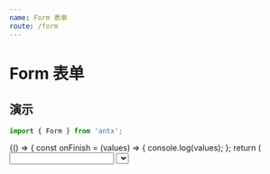 ```yaml
---
name: Form 表单
route: /form
---
```



# Form 表单

## 演示

```js
import { Form } from 'antx';
```

<Playground>
  {() => {
    const onFinish = (values) => {
      console.log(values);
    };
    return (
      <Form data={{ name: 'Emily', sex: 2 }} onFinish={onFinish}>
        <Input
          label="用户名"
          name="name"
          rules={['required', 'string', 'max=10']}
          max={10}
          tip="full"
        />
        <Select
          label="性别"
          name="sex"
          rules={['required', 'number']}
          data={[
            { id: 1, type: '男' },
            { id: 2, type: '女' },
          ]}
          keys={['id', 'type']}
          tip="short"
          search
        />
        <Button label="" type="primary" htmlType="submit">
          提交
        </Button>
      </Form>
    );
  }}
</Playground>

## API

<Props of={Form} isToggle />

其它 Props 与 [Ant Design Form](https://ant.design/components/form-cn/) 一致。

### config

用于统一设置 `placeholder` 信息与 `rules` 校验提示信息。

`config` 可选配置项：

| 参数     | 默认值                | 说明                                                                                                                   |
| -------- | --------------------- | ---------------------------------------------------------------------------------------------------------------------- |
| input    | '请输入'              | Input 的 `placeholder`（`tip` 为 `'short'` `'full'` 时有效，转义：`'short'` → `'请输入'`，`'full'` → `请输入用户名`）  |
| select   | '请选择'              | Select 的 `placeholder`（`tip` 为 `'short'` `'full'` 时有效，转义：`'short'` → `'请选择'`，`'full'` → `'请选择性别'`） |
| required | '{label}不得为空'     | `required` 校验提示，`{label}` 为 `label` 占位符，会被替换                                                             |
| type     | '{label}格式有误'     | 数据格式校验提示，`{label}` 为 `label` 占位符，会被替换                                                                |
| max      | '不得超过 {max} 个字' | `max` 校验提示，`{max}` 为数值占位符，会被替换                                                                         |
| min      | '不得少于 {min} 个字' | `min` 校验提示，`{min}` 为数值占位符，会被替换                                                                         |

** 设置方式 **

```jsx
const config = {
  input: 'Please input',
  select: 'Please select',
  required: 'Oops, {label} is needed',
  type: '{label} got a wrong type',
  max: 'Up to {max} words',
  min: 'At least {min} words',
};

<Form config={config} />;
```

** 与 Ant Design Form `validateMessages` 的区别 **

- `config` 占位符为 `{label}`，`validateMessages` 占位符为 `${name}`
- `config` 使用 `label` 字段，`validateMessages` 使用 `name` 字段。实际开发中，`label` 更为实用（尤其在中文世界），`name` 用于数据字段，一般情况下用户应无感知
- `config` 配置项更简单，可配置范围小，`validateMessages` 配置项更多，存在深一层配置对象

